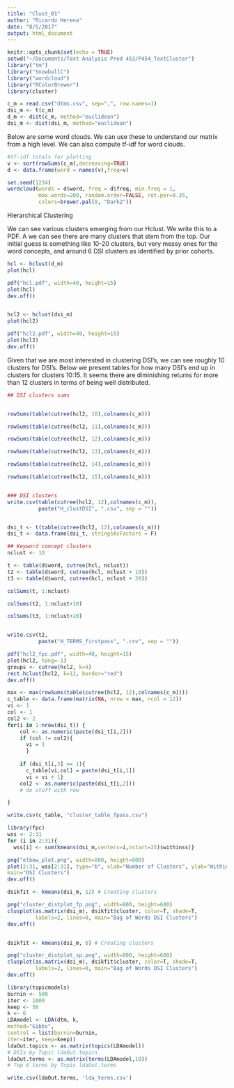 ```yaml
---
title: "Clust_01"
author: "Ricardo Herena"
date: "8/5/2017"
output: html_document
---
```


```r
knitr::opts_chunk$set(echo = TRUE)
setwd("~/Documents/Text Analysis Pred 453/P454_TextCluster")
library("tm")
library("SnowballC")
library("wordcloud")
library("RColorBrewer")
library(cluster)
```


```r

c_m = read.csv("dtms.csv", sep=",", row.names=1)
dsi_m <- t(c_m)
d_m <- dist(c_m, method="euclidean")
dsi_m <- dist(dsi_m, method="euclidean")

```

Below are some word clouds. We can use these to understand our matrix from a high level. We can also compute tf-idf for word clouds. 

```r

#tf-idf totals for plotting
v <- sort(rowSums(c_m),decreasing=TRUE)
d <- data.frame(word = names(v),freq=v)

set.seed(1234)
wordcloud(words = d$word, freq = d$freq, min.freq = 1,
          max.words=200, random.order=FALSE, rot.per=0.35, 
          colors=brewer.pal(8, "Dark2"))

```

Hierarchical Clustering

We can see various clusters emerging from our Hclust. We write this to a PDF. A we can see there are many clusters that stem from the top. Our initial guess is something like 10-20 clusters, but very messy ones for the word concepts, and around 6 DSI clusters as identified by prior cohorts.

```r

hcl <- hclust(d_m)
plot(hcl)

pdf("hcl.pdf", width=40, height=15)
plot(hcl)
dev.off()


hcl2 <- hclust(dsi_m)
plot(hcl2)

pdf("hcl2.pdf", width=40, height=15)
plot(hcl2)
dev.off()

```

Given that we are most interested in clustering DSI's, we can see roughly 10 clusters for DSI's. Below we present tables for how many DSI's end up in clusters for clusters 10:15. It seems there are diminishing returns for more than 12 clusters in terms of being well distributed. 


```r

## DSI clusters sums


rowSums(table(cutree(hcl2, 10),colnames(c_m)))

rowSums(table(cutree(hcl2, 11),colnames(c_m)))

rowSums(table(cutree(hcl2, 12),colnames(c_m)))

rowSums(table(cutree(hcl2, 13),colnames(c_m)))

rowSums(table(cutree(hcl2, 14),colnames(c_m)))

rowSums(table(cutree(hcl2, 15),colnames(c_m)))


### DSI clusters
write.csv(table(cutree(hcl2, 12),colnames(c_m)),
          paste("H_clustDSI", ".csv", sep = ""))


dsi_t <- t(table(cutree(hcl2, 12),colnames(c_m)))
dsi_t <- data.frame(dsi_t, stringsAsFactors = F)

```


```r

## Keyword concept clusters 
nclust <- 10

t <- table(d$word, cutree(hcl, nclust))
t2 <- table(d$word, cutree(hcl, nclust + 10))
t3 <- table(d$word, cutree(hcl, nclust + 20))

colSums(t, 1:nclust)

colSums(t2, 1:nclust+10)

colSums(t3, 1:nclust+20)


write.csv(t2,
          paste("H_TERMS_firstpass", ".csv", sep = ""))
```



```r

pdf("hcl2_fpc.pdf", width=40, height=15)
plot(hcl2, hang=-1) 
groups <- cutree(hcl2, k=4) 
rect.hclust(hcl2, k=12, border="red")
dev.off()


```

```r

max <- max(rowSums(table(cutree(hcl2, 12),colnames(c_m))))
c_table <- data.frame(matrix(NA, nrow = max, ncol = 12))
vi <- 1
col <- 1 
col2 <- 2
for(i in 1:nrow(dsi_t)) {
    col <- as.numeric(paste(dsi_t[i,2]))
    if (col != col2){
      vi = 1
      }  
    
    if (dsi_t[i,3] == 1){
      c_table[vi,col] = paste(dsi_t[i,1])
      vi = vi + 1}
    col2 <- as.numeric(paste(dsi_t[i,2]))
    # do stuff with row

}

write.csv(c_table, "cluster_table_fpass.csv")

```

```r

library(fpc)
wss <- 2:31
for (i in 2:31){
  wss[i] <- sum(kmeans(dsi_m,centers=i,nstart=25)$withinss)}

png("elbow_plot.png", width=800, height=600)
plot(2:31, wss[2:31], type="b", xlab="Number of Clusters", ylab="Within groups sum of squares",
main="DSI Clusters")
dev.off()

dsikfit <- kmeans(dsi_m, 12) # Creating clusters

png("cluster_distplot_fp.png", width=800, height=600)
clusplot(as.matrix(dsi_m), dsikfit$cluster, color=T, shade=T,
         labels=2, lines=0, main="Bag of Words DSI Clusters")
dev.off()


dsikfit <- kmeans(dsi_m, 6) # Creating clusters

png("cluster_distplot_sp.png", width=800, height=600)
clusplot(as.matrix(dsi_m), dsikfit$cluster, color=T, shade=T,
         labels=2, lines=0, main="Bag of Words DSI Clusters")
dev.off()


```



```r


library(topicmodels)
burnin <- 500
iter <- 1000 
keep <- 30
k <- 6
LDAmodel <- LDA(dtm, k,
method="Gibbs",
control = list(burnin=burnin,
iter=iter, keep=keep))
ldaOut.topics <- as.matrix(topics(LDAmodel)) 
# DSIs by Topic ldaOut.topics
ldaOut.terms <- as.matrix(terms(LDAmodel,10)) 
# Top 6 terms by Topic ldaOut.terms

write.csv(ldaOut.terms, 'lda_terms.csv')




```

